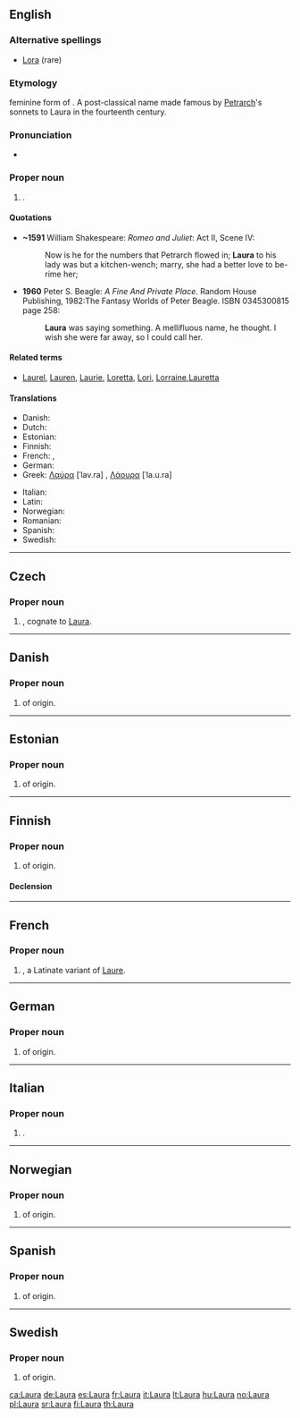 {{wikipedia}}
{{also|laura}}
==English==

===Alternative spellings===
* [[Lora]] (rare)

===Etymology===
{{etyl|la|en}} feminine form of {{term|laurus||laurel tree|lang=la}}. A post-classical name made famous by [[Petrarch]]'s sonnets to Laura in the fourteenth century.

===Pronunciation===
* {{rhymes|ɔːrə}}

===Proper noun===
{{en-proper noun}}

# {{given name|female|from=Latin}}.

====Quotations====
* '''~1591''' William Shakespeare: ''Romeo and Juliet'': Act II, Scene IV:
*: Now is he for the numbers that Petrarch flowed in; '''Laura''' to his lady was but a kitchen-wench; marry, she had a better love to be-rime her;
* '''1960''' Peter S. Beagle: ''A Fine And Private Place''. Random House Publishing, 1982:The Fantasy Worlds of Peter Beagle. ISBN 0345300815 page 258:
*: '''Laura''' was saying something. A mellifluous name, he thought. I wish she were far away, so I could call her.

====Related terms====
* [[Laurel]], [[Lauren]], [[Laurie]], [[Loretta]], [[Lori]], [[Lorraine]],[[Lauretta]]

====Translations====
{{trans-top|female given name}}
* Danish: {{t-|da|Laura}}
* Dutch: {{t-|nl|Laura}}
* Estonian: {{t|et|Laura}}
* Finnish: {{t+|fi|Laura}}
* French: {{t+|fr|Laura}}, {{t+|fr|Laure}}
* German: {{t+|de|Laura}}
* Greek: [[Λαύρα]] [ˈlav.ra] {{f}}, [[Λάουρα]] [ˈla.u.ra]
{{trans-mid}}
* Italian: {{t+|it|Laura}}
* Latin: {{t-|la|Laura}}
* Norwegian: {{t+|no|Laura}}
* Romanian: {{t-|ro|Laura}}
* Spanish: {{t+|es|Laura}}
* Swedish: {{t-|sv|Laura}}
{{trans-bottom}}

{{anagrams:en/aalru}}
----

==Czech==
{{wikipedia|lang=cs}}

===Proper noun===
{{cs-proper noun|g=f}}

# {{given name|female|lang=cs}}, cognate to [[#English|Laura]].

----

==Danish==

===Proper noun===
{{infl|da|proper noun}}

# {{given name|female|lang=da}} of {{etyl|la|da}} origin.

----

==Estonian== 

===Proper noun===
{{infl|et|proper noun}}

# {{given name|female|lang=et}} of {{etyl|la|et}} origin.

----

==Finnish==

===Proper noun===
{{infl|fi|proper noun}}

# {{given name|female|lang=fi}} of {{etyl|la|fi}} origin.

====Declension====
{{fi-decl-kala|Laur}}

----

==French==

===Proper noun===
{{infl|fr|proper noun}}

# {{given name|female|lang=fr}}, a Latinate variant of [[Laure]].

----

==German==

===Proper noun===
{{infl|de|proper noun}}

# {{given name|female|lang=de}} of {{etyl|la|de}} origin.

----

==Italian==

===Proper noun===
{{infl|it|proper noun|g=f}}

# {{given name|female|lang=it}}.

----

==Norwegian==

===Proper noun===
{{infl|no|proper noun}}

# {{given name|female|lang=no}} of {{etyl|la|no}} origin.

----

==Spanish==

===Proper noun===
{{infl|es|proper noun|f}}

# {{given name|female|lang=es}} of {{etyl|la|es}} origin.

----

==Swedish==

===Proper noun===
{{infl|sv|proper noun}}

# {{given name|female|lang=sv}} of {{etyl|la|sv}} origin.

[[ca:Laura]]
[[de:Laura]]
[[es:Laura]]
[[fr:Laura]]
[[it:Laura]]
[[lt:Laura]]
[[hu:Laura]]
[[no:Laura]]
[[pl:Laura]]
[[sr:Laura]]
[[fi:Laura]]
[[th:Laura]]